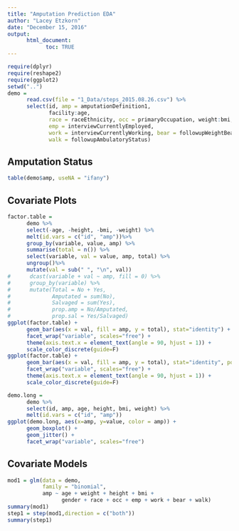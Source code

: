 ```yaml
---
title: "Amputation Prediction EDA"
author: "Lacey Etzkorn"
date: "December 15, 2016"
output: 
      html_document:
            toc: TRUE
---
```


```r
require(dplyr)
require(reshape2)
require(ggplot2)
setwd("..")
demo = 
      read.csv(file = "1_Data/steps_2015.08.26.csv") %>%
      select(id, amp = amputationDefinition1,
             facility:age, 
             race = raceEthnicity, occ = primaryOccupation, weight:bmi,
             emp = interviewCurrentlyEmployed,
             work = interviewCurrentlyWorking, bear = followupWeightBearing, 
             walk = followupAmbulatoryStatus)
```

## Amputation Status

```r
table(demo$amp, useNA = "ifany")
```

## Covariate Plots

```r
factor.table = 
      demo %>%
      select(-age, -height, -bmi, -weight) %>%
      melt(id.vars = c("id", "amp"))%>%
      group_by(variable, value, amp) %>%
      summarise(total = n()) %>%
      select(variable, val = value, amp, total) %>%
      ungroup()%>%
      mutate(val = sub(" ", "\n", val))
#      dcast(variable + val ~ amp, fill = 0) %>%
#      group_by(variable) %>%
#      mutate(Total = No + Yes,
#             Amputated = sum(No),
#             Salvaged = sum(Yes),
#             prop.amp = No/Amputated, 
#             prop.sal = Yes/Salvaged) 
ggplot(factor.table) +
      geom_bar(aes(x = val, fill = amp, y = total), stat="identity") +
      facet_wrap("variable", scales="free") + 
      theme(axis.text.x = element_text(angle = 90, hjust = 1)) +
      scale_color_discrete(guide=F)
ggplot(factor.table) +
      geom_bar(aes(x = val, fill = amp, y = total), stat="identity", position="fill") +
      facet_wrap("variable", scales="free") + 
      theme(axis.text.x = element_text(angle = 90, hjust = 1)) +
      scale_color_discrete(guide=F)

demo.long =
      demo %>%
      select(id, amp, age, height, bmi, weight) %>%
      melt(id.vars = c("id", "amp"))
ggplot(demo.long, aes(x=amp, y=value, color = amp)) +
      geom_boxplot() +
      geom_jitter() +
      facet_wrap("variable", scales="free")
```

## Covariate Models
```r
mod1 = glm(data = demo, 
           family = "binomial",
           amp ~ age + weight + height + bmi + 
                 gender + race + occ + emp + work + bear + walk)
summary(mod1)
step1 = step(mod1,direction = c("both"))
summary(step1)
```
